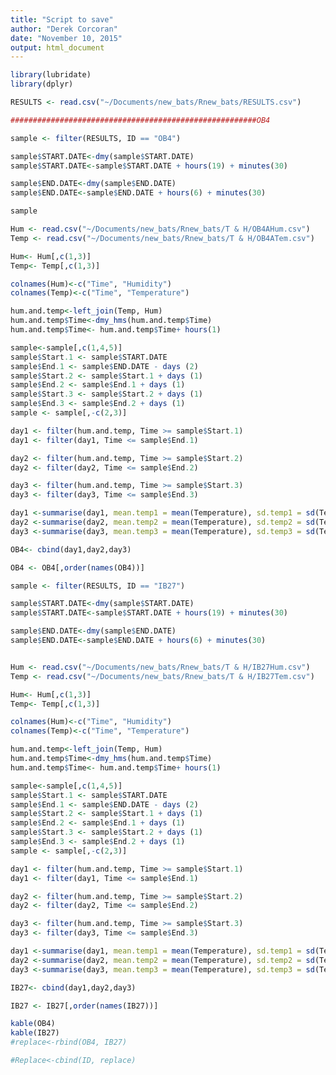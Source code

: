 ```yaml
---
title: "Script to save"
author: "Derek Corcoran"
date: "November 10, 2015"
output: html_document
---
```

```r
library(lubridate)
library(dplyr)
```

```r
RESULTS <- read.csv("~/Documents/new_bats/Rnew_bats/RESULTS.csv")

#######################################################OB4

sample <- filter(RESULTS, ID == "OB4")

sample$START.DATE<-dmy(sample$START.DATE)
sample$START.DATE<-sample$START.DATE + hours(19) + minutes(30)

sample$END.DATE<-dmy(sample$END.DATE)
sample$END.DATE<-sample$END.DATE + hours(6) + minutes(30)

sample

Hum <- read.csv("~/Documents/new_bats/Rnew_bats/T & H/OB4AHum.csv")
Temp <- read.csv("~/Documents/new_bats/Rnew_bats/T & H/OB4ATem.csv")

Hum<- Hum[,c(1,3)]
Temp<- Temp[,c(1,3)]

colnames(Hum)<-c("Time", "Humidity")
colnames(Temp)<-c("Time", "Temperature")

hum.and.temp<-left_join(Temp, Hum)
hum.and.temp$Time<-dmy_hms(hum.and.temp$Time)
hum.and.temp$Time<- hum.and.temp$Time+ hours(1)

sample<-sample[,c(1,4,5)]
sample$Start.1 <- sample$START.DATE
sample$End.1 <- sample$END.DATE - days (2)
sample$Start.2 <- sample$Start.1 + days (1)
sample$End.2 <- sample$End.1 + days (1)
sample$Start.3 <- sample$Start.2 + days (1)
sample$End.3 <- sample$End.2 + days (1)
sample <- sample[,-c(2,3)]

day1 <- filter(hum.and.temp, Time >= sample$Start.1)
day1 <- filter(day1, Time <= sample$End.1)

day2 <- filter(hum.and.temp, Time >= sample$Start.2)
day2 <- filter(day2, Time <= sample$End.2)

day3 <- filter(hum.and.temp, Time >= sample$Start.3)
day3 <- filter(day3, Time <= sample$End.3)

day1 <-summarise(day1, mean.temp1 = mean(Temperature), sd.temp1 = sd(Temperature), max.temp1= max(Temperature), min.temp1= min(Temperature), mean.hum1 = mean(Humidity), sd.hum1 = sd(Humidity), max.hum1= max(Humidity), min.hum1= min(Humidity), Julian1 = mean(as.numeric(julian(Time, origin = as.Date ("2015-01-01")))))
day2 <-summarise(day2, mean.temp2 = mean(Temperature), sd.temp2 = sd(Temperature), max.temp2= max(Temperature), min.temp2= min(Temperature), mean.hum2 = mean(Humidity), sd.hum2 = sd(Humidity), max.hum2= max(Humidity), min.hum2= min(Humidity), Julian2 = mean(as.numeric(julian(Time, origin = as.Date ("2015-01-01")))))
day3 <-summarise(day3, mean.temp3 = mean(Temperature), sd.temp3 = sd(Temperature), max.temp3= max(Temperature), min.temp3= min(Temperature), mean.hum3 = mean(Humidity), sd.hum3 = sd(Humidity), max.hum3= max(Humidity), min.hum3= min(Humidity), Julian3 = mean(as.numeric(julian(Time, origin = as.Date ("2015-01-01")))))

OB4<- cbind(day1,day2,day3)

OB4 <- OB4[,order(names(OB4))]
```

```r
sample <- filter(RESULTS, ID == "IB27")

sample$START.DATE<-dmy(sample$START.DATE)
sample$START.DATE<-sample$START.DATE + hours(19) + minutes(30)

sample$END.DATE<-dmy(sample$END.DATE)
sample$END.DATE<-sample$END.DATE + hours(6) + minutes(30)


Hum <- read.csv("~/Documents/new_bats/Rnew_bats/T & H/IB27Hum.csv")
Temp <- read.csv("~/Documents/new_bats/Rnew_bats/T & H/IB27Tem.csv")

Hum<- Hum[,c(1,3)]
Temp<- Temp[,c(1,3)]

colnames(Hum)<-c("Time", "Humidity")
colnames(Temp)<-c("Time", "Temperature")

hum.and.temp<-left_join(Temp, Hum)
hum.and.temp$Time<-dmy_hms(hum.and.temp$Time)
hum.and.temp$Time<- hum.and.temp$Time+ hours(1)

sample<-sample[,c(1,4,5)]
sample$Start.1 <- sample$START.DATE
sample$End.1 <- sample$END.DATE - days (2)
sample$Start.2 <- sample$Start.1 + days (1)
sample$End.2 <- sample$End.1 + days (1)
sample$Start.3 <- sample$Start.2 + days (1)
sample$End.3 <- sample$End.2 + days (1)
sample <- sample[,-c(2,3)]

day1 <- filter(hum.and.temp, Time >= sample$Start.1)
day1 <- filter(day1, Time <= sample$End.1)

day2 <- filter(hum.and.temp, Time >= sample$Start.2)
day2 <- filter(day2, Time <= sample$End.2)

day3 <- filter(hum.and.temp, Time >= sample$Start.3)
day3 <- filter(day3, Time <= sample$End.3)

day1 <-summarise(day1, mean.temp1 = mean(Temperature), sd.temp1 = sd(Temperature), max.temp1= max(Temperature), min.temp1= min(Temperature), mean.hum1 = mean(Humidity), sd.hum1 = sd(Humidity), max.hum1= max(Humidity), min.hum1= min(Humidity), Julian1 = mean(as.numeric(julian(Time, origin = as.Date ("2015-01-01")))))
day2 <-summarise(day2, mean.temp2 = mean(Temperature), sd.temp2 = sd(Temperature), max.temp2= max(Temperature), min.temp2= min(Temperature), mean.hum2 = mean(Humidity), sd.hum2 = sd(Humidity), max.hum2= max(Humidity), min.hum2= min(Humidity), Julian2 = mean(as.numeric(julian(Time, origin = as.Date ("2015-01-01")))))
day3 <-summarise(day3, mean.temp3 = mean(Temperature), sd.temp3 = sd(Temperature), max.temp3= max(Temperature), min.temp3= min(Temperature), mean.hum3 = mean(Humidity), sd.hum3 = sd(Humidity), max.hum3= max(Humidity), min.hum3= min(Humidity), Julian3 = mean(as.numeric(julian(Time, origin = as.Date ("2015-01-01")))))

IB27<- cbind(day1,day2,day3)

IB27 <- IB27[,order(names(IB27))]
```

```r

kable(OB4)
kable(IB27)
#replace<-rbind(OB4, IB27)

#Replace<-cbind(ID, replace)

````